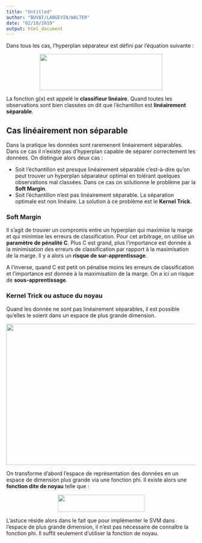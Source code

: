 ```yaml
---
title: "Untitled"
author: "BUVAT/LANGEVIN/WALTER"
date: "02/10/2019"
output: html_document
---
```


Dans tous les cas, l'hyperplan séparateur est défini par l'équation suivante :

<center><img src="latex1.PNG" style="position: relative; width: 326px; height: 96px"  /></center>

La fonction g(x) est appelé le __classifieur linéaire__. Quand toutes les observations sont bien classées on dit que l'échantillon est __linéairement séparable__.

## Cas linéairement non séparable
Dans la pratique les données sont raremenent linéairement séparables. Dans ce cas il n’existe pas d’hyperplan capable de séparer correctement les données. On distingue alors deux cas :  

* Soit l'échantillon est presque linéairement séparable c'est-à-dire qu'on peut trouver un hyperplan séparateur optimal en tolérant quelques observations mal classées. Dans ce cas on solutionne le problème par la __Soft Margin__.
* Soit l'échantillon n'est pas linéairement séparable. La séparation optimale est non linéaire. La solution à ce problème est le __Kernel Trick__.

### Soft Margin
Il s'agit de trouver un compromis entre un hyperplan qui maximise la marge et qui minimise les erreurs de classification. Pour cet arbitrage, on utilise un __paramètre de pénalité C__. Plus C est grand, plus l'importance est donnée à la minimisation des erreurs de classification par rapport à la maximisation de la marge. Il y a alors un __risque de sur-apprentissage__.  

A l'inverse, quand C est petit on pénalise moins les erreurs de classification et l'importance est donnée à la maximisation de la marge. On a ici un risque de __sous-apprentissage__.


### Kernel Trick ou astuce du noyau
Quand les donnée ne sont pas linéairement séparables, il est possible qu'elles le soient dans un espace de plus grande dimension. 

<center><img src="image4.png" style="position: relative; width: 616px; height: 375px"  /></center>

On transforme d'abord l'espace de représentation des données en un espace de dimension plus grande via une fonction phi. Il existe alors une __fonction dite de noyau__ telle que :

<center><img src="latex2.PNG" style="position: relative; width: 231px; height: 46px"  /></center>


L'astuce réside alors dans le fait que pour implémenter le SVM dans l'espace de plus grande dimension, il n'est pas nécessaire de connaître la fonction phi. Il suffit seulement d'utiliser la fonction de noyau. 